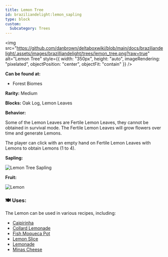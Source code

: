 ```yaml
---
title: Lemon Tree
id: braziliandelight:lemon_sapling
type: block
custom:
  Subcategory: Trees
---
```


<div style={{ display: "flex", flexWrap: "wrap", alignItems: "flex-start", gap: "20px" }}>

  <img src="https://github.com/danbrown/deltaboxwiki/blob/main/docs/braziliandelight/.assets/images/brazilliandelight/trees/lemon_tree.png?raw=true"
       alt="Lemon Tree"
       style={{ width: "350px", height: "auto", imageRendering: "pixelated", objectPosition: "center", objectFit: "contain" }}
  />

  <div style={{ flex: "1", minWidth: "250px" }}>
    <p><strong>Can be found at:</strong></p>
    <ul>
      <li>Forest Biomes</li>
    </ul>
    <p><strong>Rarity:</strong> Medium</p>
    <p><strong>Blocks:</strong> Oak Log, Lemon Leaves</p>
    <p><strong>Behavior:</strong></p>
    <p>Some of the Lemon Leaves are Fertile Lemon Leaves, they cannot be obtained in survival mode. The Fertile Lemon Leaves will grow flowers over time and generate Lemons.</p>
    <p>The player can click with an empty hand on Fertile Lemon Leaves with Lemons to obtain Lemons (1 to 4).</p>
    <div style={{ display: "flex" }}>
      <div style={{ marginRight: "60px" }}>
        <p><strong>Sapling:</strong></p>
        <img src="https://github.com/danbrown/deltaboxwiki/blob/main/docs/braziliandelight/.assets/item/braziliandelight/lemon_sapling.png?raw=true"
            alt="Lemon Tree Sapling"
            style={{ width: "96px", height: "auto", imageRendering: "pixelated" }}
        />
      </div>
      <div>
        <p><strong>Fruit:</strong></p>
        <img src="https://github.com/danbrown/deltaboxwiki/blob/main/docs/braziliandelight/.assets/item/braziliandelight/lemon.png?raw=true"
              alt="Lemon"
              style={{ width: "96px", height: "auto", imageRendering: "pixelated" }}
        />
      </div>
    </div>
  </div>

</div>

### 🍽️ Uses:
The Lemon can be used in various recipes, including:
- [Caipirinha](https://moddedmc.wiki/en/project/braziliandelight/docs/recipes/lemon)
- [Collard Lemonade](https://moddedmc.wiki/en/project/braziliandelight/docs/recipes/lemon)
- [Fish Moqueca Pot](https://moddedmc.wiki/en/project/braziliandelight/docs/recipes/lemon)
- [Lemon Slice](https://moddedmc.wiki/en/project/braziliandelight/docs/recipes/lemon)
- [Lemonade](https://moddedmc.wiki/en/project/braziliandelight/docs/recipes/lemon)
- [Minas Cheese](https://moddedmc.wiki/en/project/braziliandelight/docs/tutorials/minas_cheese/lemon)